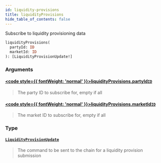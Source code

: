 ```yaml
---
id: liquidity-provisions
title: liquidityProvisions
hide_table_of_contents: false
---
```








Subscribe to liquidity provisioning data

```graphql
liquidityProvisions(
  partyId: ID
  marketId: ID
): [LiquidityProvisionUpdate!]
```


### Arguments

#### [<code style={{ fontWeight: 'normal' }}>liquidityProvisions.<b>partyId</b></code>](#)<Bullet />[`ID`](/mainnet/api/graphql/scalars/id) <Badge class="secondary" text="scalar"/>
> The party ID to subscribe for, empty if all
> 

#### [<code style={{ fontWeight: 'normal' }}>liquidityProvisions.<b>marketId</b></code>](#)<Bullet />[`ID`](/mainnet/api/graphql/scalars/id) <Badge class="secondary" text="scalar"/>
> The market ID to subscribe for, empty if all
> 

### Type

#### [`LiquidityProvisionUpdate`](/mainnet/api/graphql/objects/liquidity-provision-update) <Badge class="secondary" text="object"/>
> The command to be sent to the chain for a liquidity provision submission
> 






